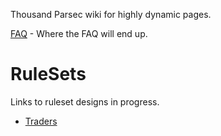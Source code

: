Thousand Parsec wiki for highly dynamic pages.

[[FAQ]] - Where the FAQ will end up.

= RuleSets =  

Links to ruleset designs in progress.
* [[Traders]]